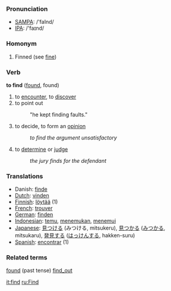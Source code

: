 === Pronunciation ===
*[[w:SAMPA|SAMPA]]: /'faInd/
*[[w:IPA|IPA]]: /'faɪnd/

=== Homonym ===

# Finned (see [[fine]])

=== Verb ===

'''to find''' ([[found]], found)

# to [[encounter]], to [[discover]]
# to point out
#:"he kept finding faults."
# to decide, to form an [[opinion]]
#:''to find the argument unsatisfactory''
# to [[determine]] or [[judge]]
#: ''the jury finds for the defendant''

=== Translations ===
*Danish: [[finde]]
*[[Dutch]]: [[vinden]]
*[[Finnish]]: [[löytää]] (1)
*[[French]]: [[trouver]]
*[[German]]: [[finden]]
*[[Indonesian]]: [[temu]], [[temu|menemukan]], [[temu|menemui]]
*[[Japanese]]: [[見つける]] (みつける, mitsukeru), [[見つかる]] ([[みつかる]], mitsukaru), [[発見]]する ([[はっけん]]する, hakken-suru)
*[[Spanish]]: [[encontrar]] (1)

=== Related terms ===
[[found]] (past tense)
[[find_out]]

[[it:find]]
[[ru:Find]]